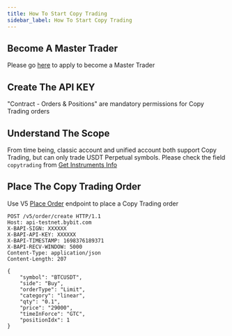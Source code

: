 ```yaml
---
title: How To Start Copy Trading
sidebar_label: How To Start Copy Trading
---
```


## Become A Master Trader
Please go [here](https://www.bybit.com/copyTrade/) to apply to become a Master Trader

## Create The API KEY
"Contract - Orders & Positions" are mandatory permissions for Copy Trading orders

## Understand The Scope
From time being, classic account and unified account both support Copy Trading, but can only trade USDT Perpetual symbols. Please
check the field `copytrading` from [Get Instruments Info](./market/instrument#)

## Place The Copy Trading Order
Use V5 [Place Order](./order/create-order) endpoint to place a Copy Trading order

```http
POST /v5/order/create HTTP/1.1
Host: api-testnet.bybit.com
X-BAPI-SIGN: XXXXXX
X-BAPI-API-KEY: XXXXXX
X-BAPI-TIMESTAMP: 1698376189371
X-BAPI-RECV-WINDOW: 5000
Content-Type: application/json
Content-Length: 207

{
    "symbol": "BTCUSDT",
    "side": "Buy",
    "orderType": "Limit",
    "category": "linear",
    "qty": "0.1",
    "price": "29000",
    "timeInForce": "GTC",
    "positionIdx": 1
}
```
